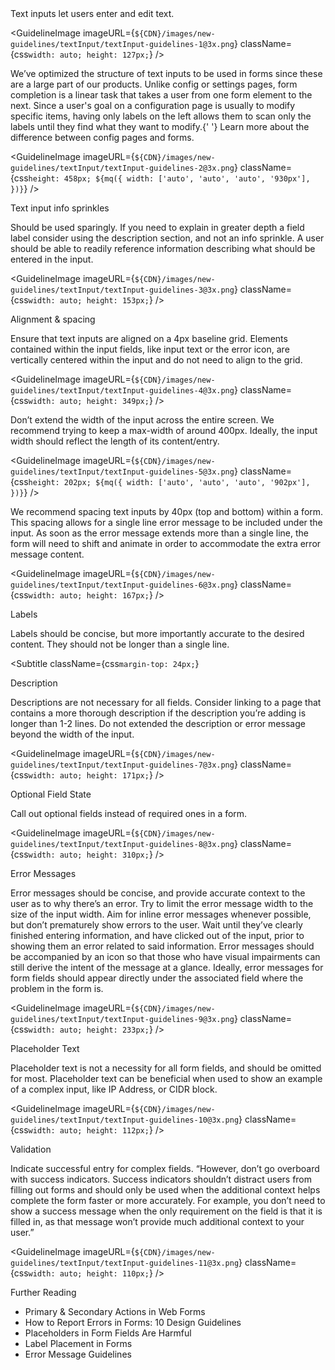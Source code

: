 
<Body
  className={css`
    margin-top: 24px;
  `}
>
  Text inputs let users enter and edit text.
</Body>

<GuidelineImage
  imageURL={`${CDN}/images/new-guidelines/textInput/textInput-guidelines-1@3x.png`}
  className={css`
    width: auto;
    height: 127px;
  `}
/>

<Body>
  We’ve optimized the structure of text inputs to be used in forms since these
  are a large part of our products. Unlike config or settings pages, form
  completion is a linear task that takes a user from one form element to the
  next.
</Body>

<Body
  className={css`
    margin-top: 24px;
  `}
>
  Since a user's goal on a configuration page is usually to modify specific
  items, having only labels on the left allows them to scan only the labels
  until they find what they want to modify.{' '}
</Body>

<Link href="https://www.uxmatters.com/mt/archives/2006/07/label-placement-in-forms.php">
  Learn more about the difference between config pages and forms.
</Link>

<GuidelineImage
  imageURL={`${CDN}/images/new-guidelines/textInput/textInput-guidelines-2@3x.png`}
  className={css`
    height: 458px;
    ${mq({
      width: ['auto', 'auto', 'auto', '930px'],
    })}
  `}
/>

<Subtitle>Text input info sprinkles</Subtitle>
<Body>
  Should be used sparingly. If you need to explain in greater depth a field
  label consider using the description section, and not an info sprinkle. A user
  should be able to readily reference information describing what should be
  entered in the input.
</Body>

<GuidelineImage
  imageURL={`${CDN}/images/new-guidelines/textInput/textInput-guidelines-3@3x.png`}
  className={css`
    width: auto;
    height: 153px;
  `}
/>

<Subtitle>Alignment & spacing</Subtitle>

<Body>Ensure that text inputs are aligned on a 4px baseline grid.</Body>

<Callout variant="note">
  Elements contained within the input fields, like input text or the error icon,
  are vertically centered within the input and do not need to align to the grid.
</Callout>

<GuidelineImage
  imageURL={`${CDN}/images/new-guidelines/textInput/textInput-guidelines-4@3x.png`}
  className={css`
    width: auto;
    height: 349px;
  `}
/>

<Body>
  Don’t extend the width of the input across the entire screen. We recommend
  trying to keep a max-width of around 400px. Ideally, the input width should
  reflect the length of its content/entry.
</Body>

<GuidelineImage
  imageURL={`${CDN}/images/new-guidelines/textInput/textInput-guidelines-5@3x.png`}
  className={css`
    height: 202px;
    ${mq({
      width: ['auto', 'auto', 'auto', '902px'],
    })}
  `}
/>

<Body>
  We recommend spacing text inputs by 40px (top and bottom) within a form. This
  spacing allows for a single line error message to be included under the input.
  As soon as the error message extends more than a single line, the form will
  need to shift and animate in order to accommodate the extra error message
  content.
</Body>

<GuidelineImage
  imageURL={`${CDN}/images/new-guidelines/textInput/textInput-guidelines-6@3x.png`}
  className={css`
    width: auto;
    height: 167px;
  `}
/>

<Subtitle>Labels</Subtitle>
<Body>
  Labels should be concise, but more importantly accurate to the desired
  content. They should not be longer than a single line.
</Body>

<Subtitle
  className={css`
    margin-top: 24px;
  `}
>
  Description
</Subtitle>
<Body>
  Descriptions are not necessary for all fields. Consider linking to a page that
  contains a more thorough description if the description you’re adding is
  longer than 1-2 lines. Do not extended the description or error message beyond
  the width of the input.
</Body>

<GuidelineImage
  imageURL={`${CDN}/images/new-guidelines/textInput/textInput-guidelines-7@3x.png`}
  className={css`
    width: auto;
    height: 171px;
  `}
/>

<Subtitle>Optional Field State</Subtitle>
<Body>Call out optional fields instead of required ones in a form.</Body>

<GuidelineImage
  imageURL={`${CDN}/images/new-guidelines/textInput/textInput-guidelines-8@3x.png`}
  className={css`
    width: auto;
    height: 310px;
  `}
/>

<Subtitle>Error Messages</Subtitle>

<Body>
  Error messages should be concise, and provide accurate context to the user as
  to why there’s an error.
</Body>
<Body
  className={css`
    margin-top: 24px;
  `}
>
  Try to limit the error message width to the size of the input width.
</Body>
<Body
  className={css`
    margin-top: 24px;
  `}
>
  Aim for inline error messages whenever possible, but don’t prematurely show
  errors to the user. Wait until they’ve clearly finished entering information,
  and have clicked out of the input, prior to showing them an error related to
  said information.
</Body>
<Body
  className={css`
    margin-top: 24px;
  `}
>
  Error messages should be accompanied by an icon so that those who have visual
  impairments can still derive the intent of the message at a glance.
</Body>
<Body
  className={css`
    margin-top: 24px;
  `}
>
  Ideally, error messages for form fields should appear directly under the
  associated field where the problem in the form is.
</Body>

<GuidelineImage
  imageURL={`${CDN}/images/new-guidelines/textInput/textInput-guidelines-9@3x.png`}
  className={css`
    width: auto;
    height: 233px;
  `}
/>

<Subtitle>Placeholder Text</Subtitle>
<Body>
  Placeholder text is not a necessity for all form fields, and should be omitted
  for most. Placeholder text can be beneficial when used to show an example of a
  complex input, like IP Address, or CIDR block.
</Body>

<GuidelineImage
  imageURL={`${CDN}/images/new-guidelines/textInput/textInput-guidelines-10@3x.png`}
  className={css`
    width: auto;
    height: 112px;
  `}
/>

<Subtitle>Validation</Subtitle>

<Body>
  Indicate successful entry for complex fields. “However, don’t go overboard
  with success indicators. Success indicators shouldn’t distract users from
  filling out forms and should only be used when the additional context helps
  complete the form faster or more accurately. For example, you don’t need to
  show a success message when the only requirement on the field is that it is
  filled in, as that message won’t provide much additional context to your
  user.”
</Body>

<GuidelineImage
  imageURL={`${CDN}/images/new-guidelines/textInput/textInput-guidelines-11@3x.png`}
  className={css`
    width: auto;
    height: 110px;
  `}
/>

<Subtitle>Further Reading</Subtitle>
<ul>
  <li>
    <Link href="https://www.lukew.com/ff/entry.asp?571">
      Primary & Secondary Actions in Web Forms
    </Link>
  </li>
  <li>
    <Link href="https://www.nngroup.com/articles/errors-forms-design-guidelines/">
      How to Report Errors in Forms: 10 Design Guidelines
    </Link>
  </li>
  <li>
    <Link href="https://www.nngroup.com/articles/form-design-placeholders/">
      Placeholders in Form Fields Are Harmful
    </Link>
  </li>
  <li>
    <Link href="https://www.uxmatters.com/mt/archives/2006/07/label-placement-in-forms.php">
      Label Placement in Forms
    </Link>
  </li>
  <li>
    <Link href="https://www.nngroup.com/articles/error-message-guidelines/">
      Error Message Guidelines
    </Link>
  </li>
</ul>
